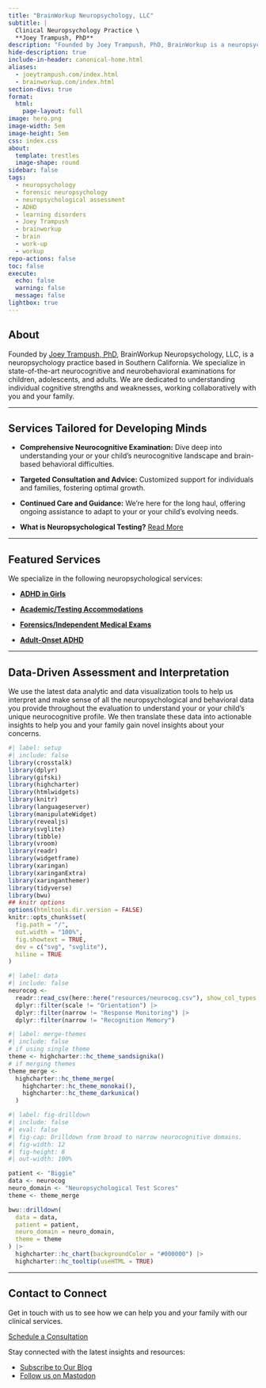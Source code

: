 ```yaml
---
title: "BrainWorkup Neuropsychology, LLC"
subtitle: | 
  Clinical Neuropsychology Practice \
  **Joey Trampush, PhD**
description: "Founded by Joey Trampush, PhD, BrainWorkup is a neuropsychology practice based in Southern California. We specialize in state-of-the-art neurocognitive and neurobehavioral examinations for children, adolescents, and adults."
hide-description: true
include-in-header: canonical-home.html
aliases:
  - joeytrampush.com/index.html
  - brainworkup.com/index.html
section-divs: true
format:
  html:
    page-layout: full
image: hero.png
image-width: 5em
image-height: 5em
css: index.css
about:
  template: trestles
  image-shape: round
sidebar: false
tags:
  - neuropsychology
  - forensic neuropsychology
  - neuropsychological assessment
  - ADHD
  - learning disorders
  - Joey Trampush
  - brainworkup
  - brain
  - work-up
  - workup
repo-actions: false
toc: false
execute: 
  echo: false
  warning: false
  message: false
lightbox: true
---
```


## About

Founded by [Joey Trampush, PhD](docs/joey-trampush/index.qmd), BrainWorkup Neuropsychology, LLC, is a neuropsychology practice based
in Southern California. We specialize in state-of-the-art neurocognitive and
neurobehavioral examinations for children, adolescents, and adults. We are dedicated to understanding individual cognitive strengths and
weaknesses, working collaboratively with you and your family. 

---

## Services Tailored for Developing Minds

- **Comprehensive Neurocognitive Examination:** Dive deep into understanding
your or your child's neurocognitive landscape and brain-based behavioral
difficulties.

- **Targeted Consultation and Advice:** Customized support for individuals and families, fostering optimal growth.

- **Continued Care and Guidance:** We're here for the long haul, offering
ongoing assistance to adapt to your or your child's evolving needs.

- **What is Neuropsychological Testing?** [Read More](https://internalmedicine.usc.edu/blog/what-is-neuropsychological-testing/)

---

## Featured Services

We specialize in the following neuropsychological services:

- [**ADHD in Girls**](../conditions-treated/adhd-in-girls/index.qmd)

- [**Academic/Testing Accommodations**](../conditions-treated/testing-accommodations/index.qmd)

- [**Forensics/Independent Medical Exams**](../independent-medical-exam/index.qmd)

- [**Adult-Onset ADHD**](../adult-neuropsychology/adult-onset-adhd/index.qmd)

---

## Data-Driven Assessment and Interpretation

We use the latest data analytic and data visualization tools to help us
interpret and make sense of all the neuropsychological and behavioral data you
provide throughout the evaluation to understand
your or your child's unique neurocognitive profile. We then translate these data
into actionable insights to help you and your family gain novel insights about
your concerns.

```r
#| label: setup
#| include: false
library(crosstalk)
library(dplyr)
library(gifski)
library(highcharter)
library(htmlwidgets)
library(knitr)
library(languageserver)
library(manipulateWidget)
library(revealjs)
library(svglite)
library(tibble)
library(vroom)
library(readr)
library(widgetframe)
library(xaringan)
library(xaringanExtra)
library(xaringanthemer)
library(tidyverse)
library(bwu)
## knitr options
options(htmltools.dir.version = FALSE)
knitr::opts_chunk$set(
  fig.path = "/",
  out.width = "100%",
  fig.showtext = TRUE,
  dev = c("svg", "svglite"),
  hiline = TRUE
)
```

```r
#| label: data
#| include: false
neurocog <-
  readr::read_csv(here::here("resources/neurocog.csv"), show_col_types = TRUE) |>
  dplyr::filter(scale != "Orientation") |>
  dplyr::filter(narrow != "Response Monitoring") |>
  dplyr::filter(narrow != "Recognition Memory")
```

```r
#| label: merge-themes
#| include: false
# if using single theme
theme <- highcharter::hc_theme_sandsignika()
# if merging themes
theme_merge <-
  highcharter::hc_theme_merge(
    highcharter::hc_theme_monokai(),
    highcharter::hc_theme_darkunica()
  )
```

```r
#| label: fig-drilldown
#| include: false
#| eval: false
#| fig-cap: Drilldown from broad to narrow neurocognitive domains.
#| fig-width: 12
#| fig-height: 8
#| out-width: 100%

patient <- "Biggie"
data <- neurocog
neuro_domain <- "Neuropsychological Test Scores"
theme <- theme_merge

bwu::drilldown(
  data = data,
  patient = patient,
  neuro_domain = neuro_domain,
  theme = theme
) |>
  highcharter::hc_chart(backgroundColor = "#000000") |>
  highcharter::hc_tooltip(useHTML = TRUE)
```

---

## Contact to Connect

Get in touch with us to see how we can help you and your family with our
clinical services.

[Schedule a Consultation](docs/contact/index.qmd#online-inquiry)

Stay connected with the latest insights and resources:

- [Subscribe to Our Blog](docs/blog/index.qmd)
- [Follow us on Mastodon](https://fosstodon.org/@brainworkup)

